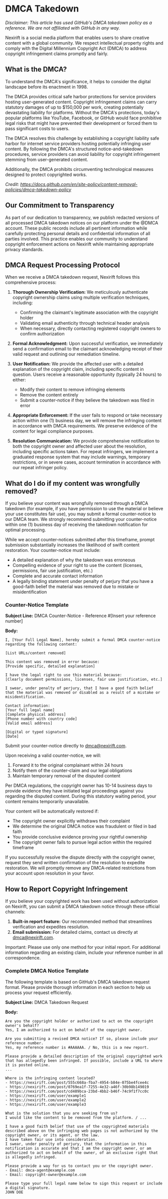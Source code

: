 # DMCA Takedown

*Disclaimer: This article has used GitHub's DMCA takedown policy as a reference. We are not affiliated with GitHub in any way.*

Nexirift is a social media platform that enables users to share creative content with a global community. We respect intellectual property rights and comply with the Digital Millennium Copyright Act (DMCA) to address copyright infringement claims promptly and fairly.

## What is the DMCA?

To understand the DMCA's significance, it helps to consider the digital landscape before its enactment in 1998.

The DMCA provides critical safe harbor protections for service providers hosting user-generated content. Copyright infringement claims can carry statutory damages of up to $150,000 per work, creating potentially devastating liability for platforms. Without the DMCA's protections, today's popular platforms like YouTube, Facebook, or GitHub would face prohibitive legal risks that might have prevented their development or forced them to pass significant costs to users.

The DMCA resolves this challenge by establishing a copyright liability safe harbor for internet service providers hosting potentially infringing user content. By following the DMCA's structured notice-and-takedown procedures, service providers can avoid liability for copyright infringement stemming from user-generated content.

Additionally, the DMCA prohibits circumventing technological measures designed to protect copyrighted works.

*Credit: https://docs.github.com/en/site-policy/content-removal-policies/dmca-takedown-policy*

## Our Commitment to Transparency

As part of our dedication to transparency, we publish redacted versions of all processed DMCA takedown notices on our platform under the @DMCA account. These public records include all pertinent information while carefully protecting personal details and confidential information of all parties involved. This practice enables our community to understand copyright enforcement actions on Nexirift while maintaining appropriate privacy standards.

## DMCA Request Processing Protocol

When we receive a DMCA takedown request, Nexirift follows this comprehensive process:

1. **Thorough Ownership Verification:** We meticulously authenticate copyright ownership claims using multiple verification techniques, including:
   - Confirming the claimant's legitimate association with the copyright holder
   - Validating email authenticity through technical header analysis
   - When necessary, directly contacting registered copyright owners to confirm authorization

2. **Formal Acknowledgment:** Upon successful verification, we immediately send a confirmation email to the claimant acknowledging receipt of their valid request and outlining our remediation timeline.

3. **User Notification:** We provide the affected user with a detailed explanation of the copyright claim, including specific content in question. Users receive a reasonable opportunity (typically 24 hours) to either:
   - Modify their content to remove infringing elements
   - Remove the content entirely
   - Submit a counter-notice if they believe the takedown was filed in error

4. **Appropriate Enforcement:** If the user fails to respond or take necessary action within one (1) business day, we will remove the infringing content in accordance with DMCA requirements. We preserve evidence of the content for legal compliance purposes.

5. **Resolution Communication:** We provide comprehensive notification to both the copyright owner and affected user about the resolution, including specific actions taken. For repeat infringers, we implement a graduated response system that may include warnings, temporary restrictions, or in severe cases, account termination in accordance with our repeat infringer policy.

## What do I do if my content was wrongfully removed?

If you believe your content was wrongfully removed through a DMCA takedown (for example, if you have permission to use the material or believe your use constitutes fair use), you may submit a formal counter-notice to our DMCA team. We strongly recommend submitting your counter-notice within one (1) business day of receiving the takedown notification for optimal processing.

While we accept counter-notices submitted after this timeframe, prompt submission substantially increases the likelihood of swift content restoration. Your counter-notice must include:

- A detailed explanation of why the takedown was erroneous
- Compelling evidence of your right to use the content (licenses, permissions, fair use justification, etc.)
- Complete and accurate contact information
- A legally binding statement under penalty of perjury that you have a good-faith belief the material was removed due to mistake or misidentification

### Counter-Notice Template

**Subject Line:** DMCA Counter-Notice - Reference #[Insert your reference number]

**Body:**
```
I, [Your Full Legal Name], hereby submit a formal DMCA counter-notice regarding the following content:

[List URLs/content removed]

This content was removed in error because:
[Provide specific, detailed explanation]

I have the legal right to use this material because:
[Clearly document permissions, licenses, fair use justification, etc.]

I swear, under penalty of perjury, that I have a good faith belief that the material was removed or disabled as a result of a mistake or misidentification.

Contact information:
[Your full legal name]
[Complete physical address]
[Phone number with country code]
[Valid email address]

[Digital or typed signature]
[Date]
```

Submit your counter-notice directly to [dmca@nexirift.com](mailto:dmca@nexirift.com).

Upon receiving a valid counter-notice, we will:

1. Forward it to the original complainant within 24 hours
2. Notify them of the counter-claim and our legal obligations
3. Maintain temporary removal of the disputed content

Per DMCA regulations, the copyright owner has 10-14 business days to provide evidence they have initiated legal proceedings against you regarding the disputed content. During this statutory waiting period, your content remains temporarily unavailable.

Your content will be automatically restored if:
- The copyright owner explicitly withdraws their complaint
- We determine the original DMCA notice was fraudulent or filed in bad faith
- You provide conclusive evidence proving your rightful ownership
- The copyright owner fails to pursue legal action within the required timeframe

If you successfully resolve the dispute directly with the copyright owner, request they send written confirmation of the resolution to expedite restoration. We will promptly remove any DMCA-related restrictions from your account upon resolution in your favor.

## How to Report Copyright Infringement

If you believe your copyrighted work has been used without authorization on Nexirift, you can submit a DMCA takedown notice through these official channels:

1. **Built-in report feature:** Our recommended method that streamlines verification and expedites resolution.
2. **Email submission:** For detailed claims, contact us directly at [dmca@nexirift.com](mailto:dmca@nexirift.com).

Important: Please use only one method for your initial report. For additional information regarding an existing claim, include your reference number in all correspondence.

### Complete DMCA Notice Template

The following template is based on GitHub's DMCA takedown request format. Please provide thorough information in each section to help us process your request efficiently.

**Subject Line:** DMCA Takedown Request

**Body:**
```
Are you the copyright holder or authorized to act on the copyright owner's behalf?
Yes, I am authorized to act on behalf of the copyright owner.

Are you submitting a revised DMCA notice? If so, please include your reference number.
Yes, my reference number is #AAAAAA. / No, this is a new report.

Please provide a detailed description of the original copyrighted work that has allegedly been infringed. If possible, include a URL to where it is posted online.
...

Where is the infringing content located?
- https://nexirift.com/post/555c668a-fba7-4954-b84e-075be4fcee4c
- https://nexirift.com/post/0769ea1f-7255-4e32-a46f-30b98b149019
- https://nexirift.com/post/cd489bca-23bd-4bb2-b46f-74c9f1f7cc0c
- https://nexirift.com/user/example1
- https://nexirift.com/user/example2
- https://nexirift.com/user/example3

What is the solution that you are seeking from us?
I would like the content to be removed from the platform. / ...

I have a good faith belief that use of the copyrighted materials described above on the infringing web pages is not authorized by the copyright owner, or its agent, or the law.
I have taken fair use into consideration.
I swear, under penalty of perjury, that the information in this notification is accurate and that I am the copyright owner, or am authorized to act on behalf of the owner, of an exclusive right that is allegedly infringed.

Please provide a way for us to contact you or the copyright owner.
- Email: dmca-agent@example.com
- Email: copyright-owner@example.com

Please type your full legal name below to sign this request or include a digital signature.
JOHN DOE
```
